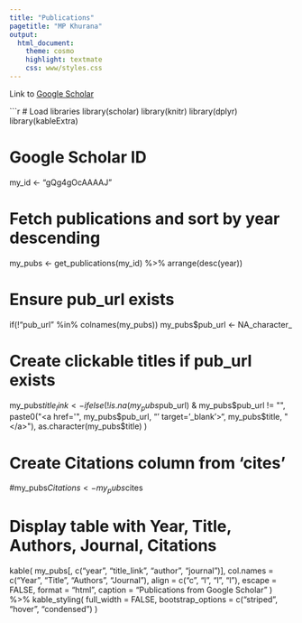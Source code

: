 ```yaml
---
title: "Publications"
pagetitle: "MP Khurana"
output:
  html_document:
    theme: cosmo
    highlight: textmate
    css: www/styles.css
---
```


Link to [Google Scholar](https://scholar.google.com/citations?user=gQg4gOcAAAAJ)

```r
# Load libraries
library(scholar)
library(knitr)
library(dplyr)
library(kableExtra)

# Google Scholar ID
my_id <- "gQg4gOcAAAAJ"

# Fetch publications and sort by year descending
my_pubs <- get_publications(my_id) %>% arrange(desc(year))

# Ensure pub_url exists
if(!"pub_url" %in% colnames(my_pubs)) my_pubs$pub_url <- NA_character_

# Create clickable titles if pub_url exists
my_pubs$title_link <- ifelse(
  !is.na(my_pubs$pub_url) & my_pubs$pub_url != "",
  paste0("<a href='", my_pubs$pub_url, "' target='_blank'>", my_pubs$title, "</a>"),
  as.character(my_pubs$title)
)

# Create Citations column from 'cites'
#my_pubs$Citations <- my_pubs$cites

# Display table with Year, Title, Authors, Journal, Citations
kable(
  my_pubs[, c("year", "title_link", "author", "journal")],
  col.names = c("Year", "Title", "Authors", "Journal"),
  align = c("c", "l", "l", "l"),
  escape = FALSE,
  format = "html",
  caption = "Publications from Google Scholar"
) %>%
  kable_styling(
    full_width = FALSE,
    bootstrap_options = c("striped", "hover", "condensed")
  )
